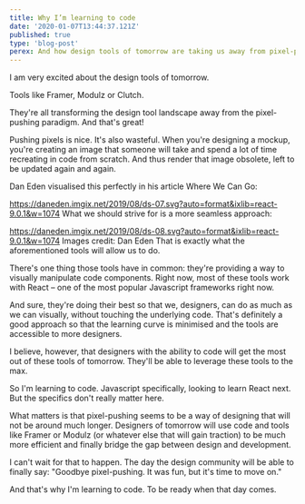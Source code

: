 ```yaml
---
title: Why I’m learning to code
date: '2020-01-07T13:44:37.121Z'
published: true
type: 'blog-post'
perex: And how design tools of tomorrow are taking us away from pixel-pushing.
---
```


I am very excited about the design tools of tomorrow.

Tools like Framer, Modulz or Clutch.

They're all transforming the design tool landscape away from the pixel-pushing paradigm. And that's great!

Pushing pixels is nice. It's also wasteful. When you're designing a mockup, you're creating an image that someone will take and spend a lot of time recreating in code from scratch. And thus render that image obsolete, left to be updated again and again.

Dan Eden visualised this perfectly in his article Where We Can Go:

https://daneden.imgix.net/2019/08/ds-07.svg?auto=format&ixlib=react-9.0.1&w=1074
What we should strive for is a more seamless approach:

https://daneden.imgix.net/2019/08/ds-08.svg?auto=format&ixlib=react-9.0.1&w=1074
Images credit: Dan Eden
That is exactly what the aforementioned tools will allow us to do.

There's one thing those tools have in common: they're providing a way to visually manipulate code components. Right now, most of these tools work with React – one of the most popular Javascript frameworks right now.

And sure, they're doing their best so that we, designers, can do as much as we can visually, without touching the underlying code. That's definitely a good approach so that the learning curve is minimised and the tools are accessible to more designers.

I believe, however, that designers with the ability to code will get the most out of these tools of tomorrow. They'll be able to leverage these tools to the max.

So I'm learning to code. Javascript specifically, looking to learn React next. But the specifics don't really matter here.

What matters is that pixel-pushing seems to be a way of designing that will not be around much longer. Designers of tomorrow will use code and tools like Framer or Modulz (or whatever else that will gain traction) to be much more efficient and finally bridge the gap between design and development.

I can't wait for that to happen. The day the design community will be able to finally say: "Goodbye pixel-pushing. It was fun, but it's time to move on."

And that's why I'm learning to code. To be ready when that day comes.
